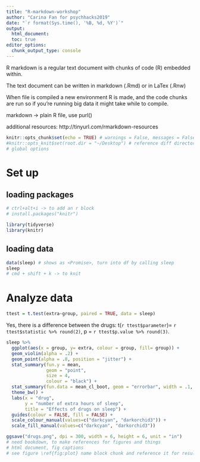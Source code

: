 ```yaml
---
title: "R-markdown-workshop"
author: "Carina Fan for psychhacks2019"
date: "`r format(Sys.time(), '%B, %d, %Y')`"
output: 
  html_document:
  toc: true
editor_options: 
  chunk_output_type: console
---
```

R markdown is a regular text document with chunks of code (R) embedded within.

The text document can be written in markdown (.Rmd) or in LaTex (.Rnw)

When file is compiled a new environment R is made, and the code chunks are run
so if you're running big data it might take while to compile.

markdown -> plain R file, use purl()

additional resources: http://tinyurl.com/rmarkdown-resources
  
  ```r
knitr::opts_chunk$set(echo = TRUE) # warnings = False, messages = False
#knitr::opts_knit$set(root.dir = "~/Desktop") # reference diff directory set this way
# global options
```

# Set up 
## loading packages

```r
# ctrl+alt+i -> to add an r block
# install.packages("knitr")

library(tidyverse)
library(knitr)
```

## loading data

```r
data(sleep) # shows as <Promise>, turn into df by calling sleep 
sleep
# cmd + shift + k -> to knit 
```

# Analyze data 

```r
ttest = t.test(extra~group, paired = TRUE, data = sleep)

```
Yes, there is a difference between the drugs: t(`r ttest$parameter`)= `r  ttest$statistic %>% round(2)`, p = `r ttest$p.value %>% round(3)`.

```r
sleep %>%
  ggplot(aes(x = group, y= extra, colour = group, fill= group)) +
  geom_violin(alpha = .2) + 
  geom_point(alpha = .8, position = "jitter") + 
  stat_summary(fun.y = mean,
               geom = "point", 
               size = 4, 
               colour = "black") + 
  stat_summary(fun.data = mean_cl_boot, geom = "errorbar", width = .1, colour = "black") + 
  theme_bw() + 
  labs(x = "drug", 
       y = "number of extra hours of sleep", 
       title = "Effects of drugs on sleep") +
  guides(colour = FALSE, fill = FALSE) + 
  scale_colour_manual(values=c("darkcyan", "darkorchid3")) + 
  scale_fill_manual(values=c("darkcyan", "darkorchid3")) 

```
```r
ggsave("drugs.png", dpi = 300, width = 6, height = 6, unit = "in")
# need bookdown, to make references for figures and things
# html document, fig captions
# see figure \ref{fig:plot} name block chunk and reference it for results 
```